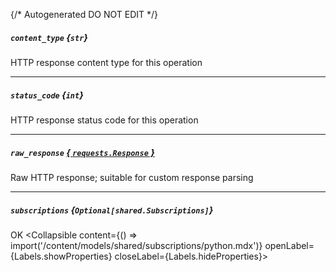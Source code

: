 {/* Autogenerated DO NOT EDIT  */}

##### `content_type` *{`str`}*
HTTP response content type for this operation

---
##### `status_code` *{`int`}*
HTTP response status code for this operation

---
##### `raw_response` [*{ `requests.Response` }*](https://requests.readthedocs.io/en/latest/api/#requests.Response)
Raw HTTP response; suitable for custom response parsing

---
##### `subscriptions` *{`Optional[shared.Subscriptions]`}*
OK
<Collapsible content={() => import('/content/models/shared/subscriptions/python.mdx')} openLabel={Labels.showProperties} closeLabel={Labels.hideProperties}>
</Collapsible>


